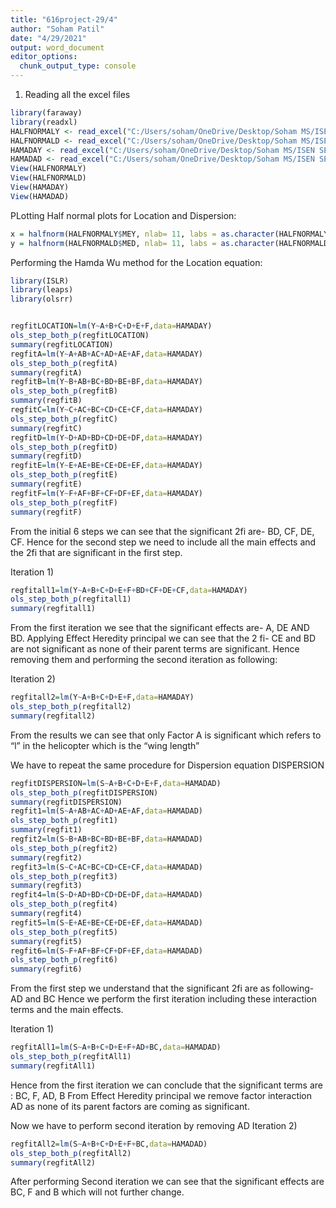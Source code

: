 ---
title: "616project-29/4"
author: "Soham Patil"
date: "4/29/2021"
output: word_document
editor_options: 
  chunk_output_type: console
---
1) Reading all the excel files
```{r}
library(faraway)
library(readxl)
HALFNORMALY <- read_excel("C:/Users/soham/OneDrive/Desktop/Soham MS/ISEN SEM 1/616/Project/MAINEFFECTY.xlsx")
HALFNORMALD <- read_excel("C:/Users/soham/OneDrive/Desktop/Soham MS/ISEN SEM 1/616/Project/MAINEFFECTD.xlsx")
HAMADAY <- read_excel("C:/Users/soham/OneDrive/Desktop/Soham MS/ISEN SEM 1/616/Project/HWY.xlsx")
HAMADAD <- read_excel("C:/Users/soham/OneDrive/Desktop/Soham MS/ISEN SEM 1/616/Project/HWD.xlsx")
View(HALFNORMALY)
View(HALFNORMALD)
View(HAMADAY)
View(HAMADAD)
```

PLotting Half normal plots for Location and Dispersion:

```{r}
x = halfnorm(HALFNORMALY$MEY, nlab= 11, labs = as.character(HALFNORMALY$RUN), ylab = "Location",)
y = halfnorm(HALFNORMALD$MED, nlab= 11, labs = as.character(HALFNORMALD$RUN), ylab = "Dispersion",)
```

Performing the Hamda Wu method for the Location equation:

```{r}
library(ISLR)
library(leaps)
library(olsrr)


regfitLOCATION=lm(Y~A+B+C+D+E+F,data=HAMADAY)
ols_step_both_p(regfitLOCATION)
summary(regfitLOCATION)
regfitA=lm(Y~A+AB+AC+AD+AE+AF,data=HAMADAY)
ols_step_both_p(regfitA)
summary(regfitA)
regfitB=lm(Y~B+AB+BC+BD+BE+BF,data=HAMADAY)
ols_step_both_p(regfitB)
summary(regfitB)
regfitC=lm(Y~C+AC+BC+CD+CE+CF,data=HAMADAY)
ols_step_both_p(regfitC)
summary(regfitC)
regfitD=lm(Y~D+AD+BD+CD+DE+DF,data=HAMADAY)
ols_step_both_p(regfitD)
summary(regfitD)
regfitE=lm(Y~E+AE+BE+CE+DE+EF,data=HAMADAY)
ols_step_both_p(regfitE)
summary(regfitE)
regfitF=lm(Y~F+AF+BF+CF+DF+EF,data=HAMADAY)
ols_step_both_p(regfitF)
summary(regfitF)
```

From the initial 6 steps we can see that the significant 2fi are- BD, CF, DE, CF.
Hence for the second step we need to include all the main effects and the 2fi that are significant in the first step.


Iteration 1)
```{r}
regfitall1=lm(Y~A+B+C+D+E+F+BD+CF+DE+CF,data=HAMADAY)
ols_step_both_p(regfitall1)
summary(regfitall1)
```

From the first iteration we see that the significant effects are- A, DE AND BD.
Applying Effect Heredity principal we can see that the 2 fi- CE and BD are not significant as none of their parent terms are significant.
Hence removing them and performing the second iteration as following:

Iteration 2)
```{r}
regfitall2=lm(Y~A+B+C+D+E+F,data=HAMADAY)
ols_step_both_p(regfitall2)
summary(regfitall2)

```

From the results we can see that only Factor A is significant which refers to "l" in the helicopter which is the "wing length"


We have to repeat the same procedure for Dispersion equation
DISPERSION
```{r}
regfitDISPERSION=lm(S~A+B+C+D+E+F,data=HAMADAD)
ols_step_both_p(regfitDISPERSION)
summary(regfitDISPERSION)
regfit1=lm(S~A+AB+AC+AD+AE+AF,data=HAMADAD)
ols_step_both_p(regfit1)
summary(regfit1)
regfit2=lm(S~B+AB+BC+BD+BE+BF,data=HAMADAD)
ols_step_both_p(regfit2)
summary(regfit2)
regfit3=lm(S~C+AC+BC+CD+CE+CF,data=HAMADAD)
ols_step_both_p(regfit3)
summary(regfit3)
regfit4=lm(S~D+AD+BD+CD+DE+DF,data=HAMADAD)
ols_step_both_p(regfit4)
summary(regfit4)
regfit5=lm(S~E+AE+BE+CE+DE+EF,data=HAMADAD)
ols_step_both_p(regfit5)
summary(regfit5)
regfit6=lm(S~F+AF+BF+CF+DF+EF,data=HAMADAD)
ols_step_both_p(regfit6)
summary(regfit6)
```

From the first step we understand that the significant 2fi are as following-AD and BC
Hence we perform the first iteration including these interaction terms and the main effects.


Iteration 1)
```{r}
regfitAll1=lm(S~A+B+C+D+E+F+AD+BC,data=HAMADAD)
ols_step_both_p(regfitAll1)
summary(regfitAll1)
```

Hence from the first iteration we can conclude that the significant terms are : BC, F, AD, B
From Effect Heredity principal we remove factor interaction AD as none of its parent factors are coming as significant.


Now we have to perform second iteration by removing AD
Iteration 2)
```{r}
regfitAll2=lm(S~A+B+C+D+E+F+BC,data=HAMADAD)
ols_step_both_p(regfitAll2)
summary(regfitAll2)
```

After performing Second iteration we can see that the significant effects are BC, F and B which will not further change.
